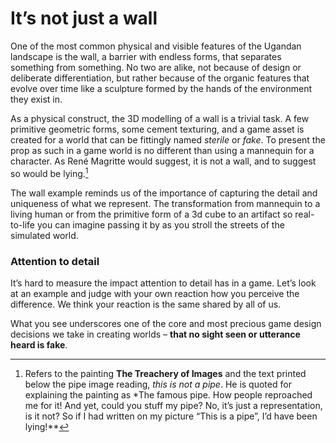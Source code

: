 # It's not just a wall

One of the most common physical and visible features of the Ugandan landscape is the wall, a barrier with endless forms, that separates something from something. No two are alike, not because of design or deliberate differentiation, but rather because of the organic features that evolve over time like a sculpture formed by the hands of the environment they exist in.

As a physical construct, the 3D modelling of a wall is a trivial task.  A few primitive geometric forms, some cement texturing, and a game asset is created for a world that can be fittingly named *sterile* or *fake*. To present the prop as such in a game world is no different than using a mannequin for a character. As René Magritte would suggest, it is not a wall, and to suggest so would be lying.[^1]

The wall example reminds us of the importance of capturing the detail and uniqueness of what we represent.  The transformation from mannequin to a living human or from the primitive form of a 3d cube to an artifact so real-to-life you can imagine passing it by as you stroll the streets of the simulated world.

### Attention to detail

It's hard to measure the impact attention to detail has in a game.  Let's look at an example and judge with your own reaction how you perceive the difference.  We think your reaction is the same shared by all of us.

What you see underscores one of the core and most precious game design decisions we take in creating worlds -- **that no sight seen or utterance heard is fake**.



[^1]: Refers to the painting **The Treachery of Images** and the text printed below the pipe image reading, *this is not a pipe*.  He is quoted for explaining the painting as *The famous pipe. How people reproached me for it! And yet, could you stuff my pipe? No, it's just a representation, is it not? So if I had written on my picture "This is a pipe", I'd have been lying!**